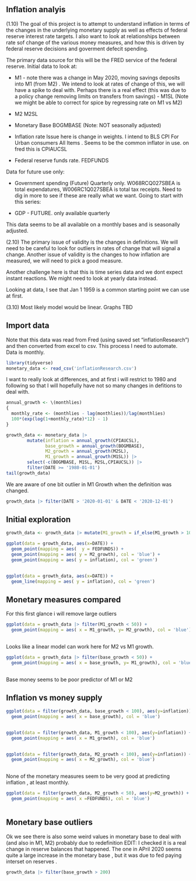 ## Inflation analyis

(1.10) The goal of this project is to attempt to understand inflation in terms of the changes in the underlying monetary supply as well as effects of federal reserve interest rate targets. I also want to look at relationships between rate sof change of the various money measures, and how this is driven by federal reserve decisions and goverment defecit spending.

The primary data source for this will be the FRED service of the federal reserve.  Initial data to look at:

   - M1 -  note there was a change in May 2020, moving savings deposits into M1 (from M2) .  We intend to look at rates of change of this, we will have a spike to deal with.  Perhaps there is a real effect (this was due to a policy change removing limits on transfers from savings) - M1SL (Note we might be able to correct for spice by regressing rate on M1 vs M2)

  - M2  M2SL

  - Monetary Base  BOGMBASE (Note: NOT seasonally adjusted)
  
  - Inflation rate Issue here is change in weights. I intend to  BLS CPI For Urban consumers All Items .  Seems to be the common inflator in use. on fred this is CPIAUCSL
  
  - Federal reserve funds rate. FEDFUNDS
  
Data for future use only: 

  - Government spending (Future) Quarterly only. W068RCQ027SBEA is total expendatures, W006RC1Q027SBEA is total tax receipts. Need to dig in more to see if these are really what we want. Going to start with this series: 
  
  - GDP - FUTURE. only available quarterly
  
This data seems to be all available on a monthly bases and is seasonally adjusted.  
  
(2.10) The primary issue of validity is the changes in definitions. We will need to be careful to look for outliers in rates of change that will signal a change. Another issue of validity is the changes to how inflation are measured, we will need to pick a good measure.

Another challenge here is that this is time series data and we dont expect instant reactions. We might need to look at yearly data instead.

Looking at data, I see that Jan 1 1959 is a common starting point we can use at first.

(3.10)  Most likely model would be linear. Graphs TBD

## Import data

Note that this data was read from Fred (using saved set "inflationResearch") and then converted from excel to csv. This process I need to automate. Data is monthly.

```r
library(tidyverse)
monetary_data <- read_csv('inflationResearch.csv')
```

I want to really look at differences, and at first i will restrict to 1980 and following so that I will hopefully have not so many changes in defitions to deal with.

```r
 
annual_growth <- \(monthlies)
{
  monthly_rate <- (monthlies - lag(monthlies))/lag(monthlies)
  100*(exp(log(1+monthly_rate)*12) - 1)
}

growth_data <- monetary_data |> 
        mutate(inflation = annual_growth(CPIAUCSL),
               base_growth = annual_growth(BOGMBASE),
               M2_growth = annual_growth(M2SL),
               M1_growth = annual_growth(M1SL)) |>
        select(-c(BOGMBASE, M1SL, M2SL,CPIAUCSL)) |> 
        filter(DATE >= '1980-01-01')
tail(growth_data)
```

We are aware of one bit outlier in M1 Growth when the definition was changed.

```r
growth_data |> filter(DATE > '2020-01-01' & DATE < '2020-12-01')
```
## Initial exploration

```r
growth_data <- growth_data |> mutate(M1_growth = if_else(M1_growth > 100, NaN, M1_growth))
```

```r
ggplot(data = growth_data, aes(x=DATE)) +
  geom_point(mapping = aes(  y = FEDFUNDS)) +
  geom_point(mapping = aes( y = M2_growth), col = 'blue') +
  geom_point(mapping = aes( y = inflation), col = 'green')
  
```
```r
ggplot(data = growth_data, aes(x=DATE)) +
  geom_line(mapping = aes( y = inflation), col = 'green')
```  



## Monetary measures compared

For this first glance i will remove large outliers

```r
ggplot(data = growth_data |> filter(M1_growth < 50)) +
  geom_point(mapping = aes( x = M1_growth, y= M2_growth), col = 'blue') 
  
```
Looks like a linear model can work here for M2 vs M1 growth. 


```r
ggplot(data = growth_data |> filter(base_growth < 50)) +
  geom_point(mapping = aes( x = base_growth, y= M1_growth), col = 'blue') 
  
```

Base money seems to be poor predictor of M1  or M2 

## Inflation vs money supply

```r
ggplot(data = filter(growth_data, base_growth < 100), aes(y=inflation)) +
  geom_point(mapping = aes( x = base_growth), col = 'blue') 
  
```
 
```r
ggplot(data = filter(growth_data, M1_growth < 100), aes(y=inflation)) +
  geom_point(mapping = aes( x = M1_growth), col = 'blue') 
  
```


```r
ggplot(data = filter(growth_data, M2_growth < 100), aes(y=inflation)) +
  geom_point(mapping = aes( x = M2_growth), col = 'blue') 
  
```

None of the monetary measures seem to be very good at predicting inflation , at least monthly. 


```r
ggplot(data = filter(growth_data, M2_growth < 50), aes(y=M2_growth)) +
  geom_point(mapping = aes( x =FEDFUNDS), col = 'blue') 
  
```

## Monetary base outliers

Ok we see there is also some weird values in monetary base to deal with (and also in M1, M2) probably due to redefinition
EDIT: I checked it is a real change in reserve balances that happened. The one in APril 2020 seems quite a large increase in the monetary base , but it was due to fed paying interset on reserves .

```r
growth_data |> filter(base_growth > 200)

```
 


